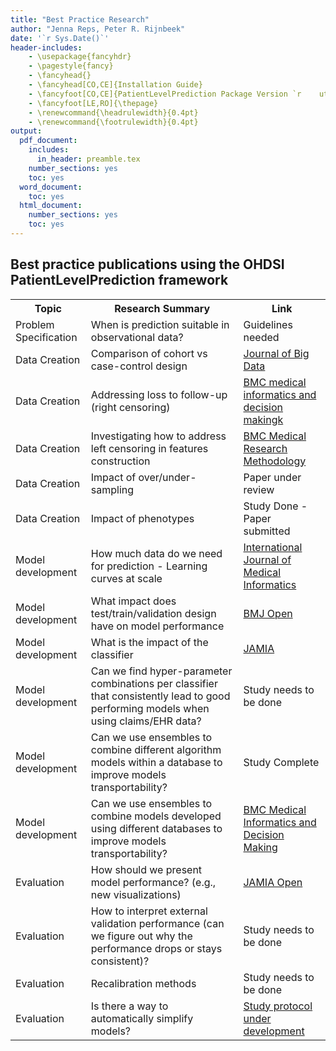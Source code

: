 ```yaml
---
title: "Best Practice Research"
author: "Jenna Reps, Peter R. Rijnbeek"
date: '`r Sys.Date()`'
header-includes:
    - \usepackage{fancyhdr}
    - \pagestyle{fancy}
    - \fancyhead{}
    - \fancyhead[CO,CE]{Installation Guide}
    - \fancyfoot[CO,CE]{PatientLevelPrediction Package Version `r    utils::packageVersion("PatientLevelPrediction")`}
    - \fancyfoot[LE,RO]{\thepage}
    - \renewcommand{\headrulewidth}{0.4pt}
    - \renewcommand{\footrulewidth}{0.4pt}
output:
  pdf_document:
    includes:
      in_header: preamble.tex
    number_sections: yes
    toc: yes
  word_document:
    toc: yes
  html_document:
    number_sections: yes
    toc: yes
---
```

<!--
%\VignetteEngine{knitr}
%\VignetteIndexEntry{Best Practices}
-->

## Best practice publications using the OHDSI PatientLevelPrediction framework

<table>
<tr>
<th>
Topic
</th>
<th>
Research Summary
</th>
<th>
Link
</th>
</tr>


<tr>
<td>
Problem Specification
</td>
<td>
When is prediction suitable in observational data?
</td>
<td>
Guidelines needed
</td>
</tr>


<tr>
<td>
Data Creation
</td>
<td>
Comparison of cohort vs case-control design
</td>
<td>
<a href='https://journalofbigdata.springeropen.com/articles/10.1186/s40537-021-00501-2'>Journal of Big Data</a>
</td>
</tr>

<tr>
<td>
Data Creation
</td>
<td>
Addressing loss to follow-up (right censoring)	
</td>
<td>
<a href='https://link.springer.com/article/10.1186/s12911-021-01408-x'>BMC medical informatics and decision makingk</a>
</td>
</tr>

<tr>
<td>
Data Creation
</td>
<td>
Investigating how to address left censoring in features construction
</td>
<td>
<a href='https://bmcmedresmethodol.biomedcentral.com/articles/10.1186/s12874-021-01370-2'>BMC Medical Research Methodology</a>
</td>
</tr>

<tr>
<td>
Data Creation	
</td>
<td>
Impact of over/under-sampling
</td>
<td>
Paper under review
</td>
</tr>

<tr>
<td>
Data Creation	
</td>
<td>
Impact of phenotypes
</td>
<td>
Study Done - Paper submitted
</td>
</tr>

<tr>
<td>
Model development	
</td>
<td>
How much data do we need for prediction - Learning curves at scale
</td>
<td>
<a href='https://www.sciencedirect.com/science/article/pii/S1386505622000764'>International Journal of Medical Informatics</a>
</td>
</tr>

<tr>
<td>
Model development	
</td>
<td>
What impact does test/train/validation design have on model performance
</td>
<td>
<a href='https://bmjopen.bmj.com/content/11/12/e050146'>BMJ Open </a>
</td>
</tr>

<tr>
<td>
Model development	
</td>
<td>
What is the impact of the classifier 
</td>
<td>
<a href='https://academic.oup.com/jamia/article/25/8/969/4989437?login=true'>JAMIA</a>
</td>
</tr>

<tr>
<td>
Model development	
</td>
<td>
Can we find hyper-parameter combinations per classifier that consistently lead to good performing models when using claims/EHR data?	
</td>
<td>
Study needs to be done
</td>
</tr>

<tr>
<td>
Model development	
</td>
<td>
Can we use ensembles to combine different algorithm models within a database to improve models transportability?
</td>
<td>
Study Complete
</td>
</tr>

<tr>
<td>
Model development	
</td>
<td>
Can we use ensembles to combine models developed using different databases to improve models transportability?
</td>
<td>
<a href='https://link.springer.com/article/10.1186/s12911-022-01879-6'> BMC Medical Informatics and Decision Making </a>
</td>
</tr>

<tr>
<td>
Evaluation
</td>
<td>
How should we present model performance? (e.g., new visualizations)
</td>
<td>
<a href='https://academic.oup.com/jamiaopen/article/4/1/ooab017/6168493?searchresult=1'>JAMIA Open</a>
</td>
</tr>

<tr>
<td>
Evaluation
</td>
<td>
How to interpret external validation performance (can we figure out why the performance drops or stays consistent)?	
</td>
<td>
Study needs to be done
</td>
</tr>

<tr>
<td>
Evaluation
</td>
<td>
Recalibration methods
</td>
<td>
Study needs to be done
</td>
</tr>

<tr>
<td>
Evaluation
</td>
<td>
Is there a way to automatically simplify models?	
</td>
<td>
<a href='https://ohdsi-studies.github.io/FeatureSelectionComparison/docs/Protocol.html'>Study protocol under development </a>
</td>
</tr>
</table>
    